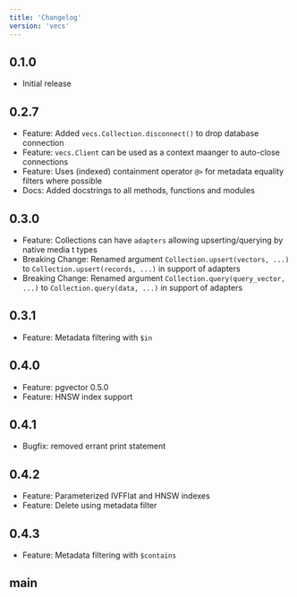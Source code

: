 ```yaml
---
title: 'Changelog'
version: 'vecs'
---
```


## 0.1.0

- Initial release

## 0.2.7

- Feature: Added `vecs.Collection.disconnect()` to drop database connection
- Feature: `vecs.Client` can be used as a context maanger to auto-close connections
- Feature: Uses (indexed) containment operator `@>` for metadata equality filters where possible
- Docs: Added docstrings to all methods, functions and modules

## 0.3.0

- Feature: Collections can have `adapters` allowing upserting/querying by native media t types
- Breaking Change: Renamed argument `Collection.upsert(vectors, ...)` to `Collection.upsert(records, ...)` in support of adapters
- Breaking Change: Renamed argument `Collection.query(query_vector, ...)` to `Collection.query(data, ...)` in support of adapters

## 0.3.1

- Feature: Metadata filtering with `$in`

## 0.4.0

- Feature: pgvector 0.5.0
- Feature: HNSW index support

## 0.4.1

- Bugfix: removed errant print statement

## 0.4.2

- Feature: Parameterized IVFFlat and HNSW indexes
- Feature: Delete using metadata filter

## 0.4.3

- Feature: Metadata filtering with `$contains`

## main

